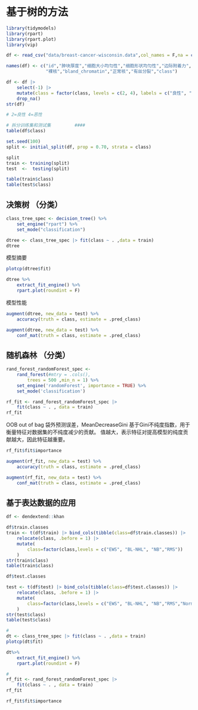 # 基于树的方法

```r
library(tidymodels)
library(rpart)
library(rpart.plot)
library(vip)
```


```r
df <- read_csv("data/breast-cancer-wisconsin.data",col_names = F,na = c("","NA","?"))

names(df) <- c("id","肿块厚度","细胞大小均匀性","细胞形状均匀性","边际附着力","单个上皮细胞大小",
               "裸核","bland_chromatin","正常核","有丝分裂","class")

df <- df |>
    select(-1) |>
    mutate(class = factor(class, levels = c(2, 4), labels = c("良性", "恶性"))) |>
    drop_na()
str(df)

```




```r
# 2=良性 4=恶性

# 拆分训练集和测试集         ####
table(df$class)

set.seed(100)
split <- initial_split(df, prop = 0.70, strata = class)

split
train <- training(split)
test  <-  testing(split)

table(train$class)
table(test$class)
```




##  决策树 （分类） 

```r
class_tree_spec <- decision_tree() %>%
    set_engine("rpart") %>%
    set_mode("classification") 

dtree <- class_tree_spec |> fit(class ~ . ,data = train)
dtree
```

模型摘要

```r
plotcp(dtree$fit)

dtree %>%
    extract_fit_engine() %>%
    rpart.plot(roundint = F)
```

 模型性能

```r
augment(dtree, new_data = test) %>%
    accuracy(truth = class, estimate = .pred_class)

augment(dtree, new_data = test) %>%
    conf_mat(truth = class, estimate = .pred_class)
```


##  随机森林 （分类）

```r
rand_forest_randomForest_spec <-
    rand_forest(#mtry = .cols(), 
        trees = 500 ,min_n = 1) %>%
    set_engine('randomForest', importance = TRUE) %>%
    set_mode('classification')

rf_fit <- rand_forest_randomForest_spec |> 
    fit(class ~ . , data = train)
rf_fit
```

 OOB out of bag 袋外预测误差，MeanDecreaseGini 基于Gini不纯度指数，用于衡量特征对数据集的不纯度减少的贡献。
 值越大，表示特征对提高模型的纯度贡献越大，因此特征越重要。

```r
rf_fit$fit$importance
```


```r

augment(rf_fit, new_data = test) %>%
    accuracy(truth = class, estimate = .pred_class)

augment(rf_fit, new_data = test) %>%
    conf_mat(truth = class, estimate = .pred_class)
```


##  基于表达数据的应用

```r
df <- dendextend::khan

df$train.classes
train <- t(df$train) |> bind_cols(tibble(class=df$train.classes)) |> 
    relocate(class, .before = 1) |> 
    mutate(
        class=factor(class,levels = c("EWS", "BL-NHL", "NB","RMS"))
    )
str(train$class)
table(train$class)
```


```r
df$test.classes

test <- t(df$test) |> bind_cols(tibble(class=df$test.classes)) |> 
    relocate(class, .before = 1) |> 
    mutate(
        class=factor(class,levels = c("EWS", "BL-NHL", "NB","RMS","Normal"))
    )
str(test$class)
table(test$class)
```


```r
#
dt <- class_tree_spec |> fit(class ~ . ,data = train)
plotcp(dt$fit)

dt%>%
    extract_fit_engine() %>%
    rpart.plot(roundint = F)
```


```r
#
rf_fit <- rand_forest_randomForest_spec |> 
    fit(class ~ . , data = train)
rf_fit

rf_fit$fit$importance
```

